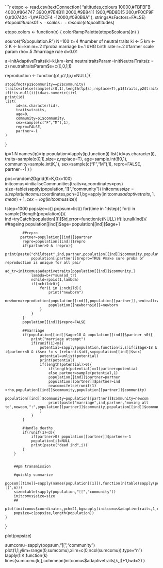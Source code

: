 ```r
etopo <- read.csv(textConnection(
"altitudes,colours
10000,#FBFBFB
4000,#864747
3900,#7E4B11
2000,#9B8411
1900,#BD8D15
300,#F0CF9F
0,#307424
-1,#AFDCF4
-12000,#090B6A
"
), stringsAsFactors=FALSE)
etopo$altitudes01 <- scales::rescale(etopo$altitudes)


etopo.colors <- function(n) {
  colorRampPalette(etopo$colours)(n)
  }

source("R/population.R")
N=100
z=4 #number of neutral traits
ki <- 5
km <- 2
K  <-  ki+km
m=.2 #proba marriage
b=.1 #HG birth rate
r=.2 #farmer scale param
rho=.5 #marriage rule
d=0.01

a=initAdaptiveTraits(ki=ki,km=km)
neutraltraitsParam=initNeutralTraits(z = z)
neutraltraitsParam$s=c(0,0,1,1)

reproduction <- function(p1,p2,tp,i=NULL){

    stopifnot(p1$community==p2$community)
    traits=ifelse(sample(c(0,1),length(tp$s),replace=T),p1$traits,p2$traits)
    if(!is.null(i))id=as.numeric(i)+1
    print(id)
    list(
         id=as.character(id),
         traits=traits,
         age=0,
         community=p1$community,
         sex=sample(c("F","M"),1),
         repro=FALSE,
         partner=-1
    )
}

ip=1:N
names(ip)=ip
population=lapply(ip,function(i)
                      list(
                           id=as.character(i),
                           traits=sample(c(0,1),size=z,replace=T),
                           age=sample.int(80,1),
                           community=sample.int(K,1),
                           sex=sample(c("F","M"),1),
                           repro=FALSE,
                           partner=-1
                      )
)

pos=random2Dgrid(K=K,Gx=100)
initcomus=initialiseCommunities(traits=a,coordinates=pos)
size=table(sapply(population,"[[","community"))
initcomus$size=size
plot(initcomus$coordinates,pch=21,bg=apply(initcomus$adaptivetraits,1,mean)+1,cex=log(initcomus$size))

tstep=1000
popsize=c()
popsum=list()
for(time in 1:tstep){
    for(i in sample(1:length(population))){
        ind=tryCatch(population[[i]]$id,error=function(e)NULL)
        if(!is.null(ind)){
            ##ageing
            population[[ind]]$age=population[[ind]]$age+1

            ##repro
           partner=population[[ind]]$partner
            repro=population[[ind]]$repro
            if(partner>0 & !repro){
                print(paste("childtest",ind,partner,population[[ind]]$community,population[[partner]]$community))
                population[[partner]]$repro=TRUE #make sure proba of reproduction is unique for all pair 
                ad_tr=initcomus$adaptivetraits[population[[ind]]$community,]
                lambda=b+r*sum(ad_tr)
                nchild=rpois(1,lambda)
                if(nchild>0){
                    for(i in 1:nchild){
                        print("newborn")
                        newborn=reproduction(population[[ind]],population[[partner]],neutraltraitsParam,population[[length(population)]]$id)
                        population[[newborn$id]]=newborn
                    }
                }
            }
            population[[ind]]$repro=FALSE

            ##marriage
            if(population[[ind]]$age>18 & population[[ind]]$partner <0){
                print("marriage attempt")
                if(runif(1)<m){
                    potential=sapply(population,function(i,s)if(i$age>18 & i$partner<0 & i$sex != s )return(i$id),s=population[[ind]]$sex)
                    potential=unlist(potential)
                    print(potential)
                    if(length(potential)>0){
                        if(length(potential)==1)partner=potential
                        else partner=sample(potential,1)
                        population[[ind]]$partner=partner
                        population[[partner]]$partner=ind
                        newcom=ifelse(runif(1)<rho,population[[ind]]$community,population[[partner]]$community)
                        population[[ind]]$community=population[[partner]]$community=newcom
                        print(paste("marriage",ind,partner,"moving all to",newcom,":",population[[partner]]$community,population[[ind]]$community))
                    }
                }
            }

            #Handle deaths
            if(runif(1)<d){
                if(partner>0) population[[partner]]$partner=-1
                population[i]=NULL
                print(paste("dead ind",i))
            }
        }


        ##pm transmission

        #quickly summarize
        popsum[[time]]=sapply(names(population[[1]]),function(n)table(sapply(population,"[[",n)))
        size=table(sapply(population,"[[","community"))
        initcomus$size=size
        ##
        plot(initcomus$coordinates,pch=21,bg=apply(initcomus$adaptivetraits,1,mean)+1,cex=log(initcomus$size))
        popsize=c(popsize,length(population))
    }
}

plot(popsize)

sumcomu=sapply(popsum,"[[","community")
plot(1,1,ylim=range(0,sumcomu),xlim=c(0,ncol(sumcomu)),type="n")
lapply(1:K,function(k) lines(sumcomu[k,],col=mean(initcomus$adaptivetraits[k,])+1,lwd=2) )




